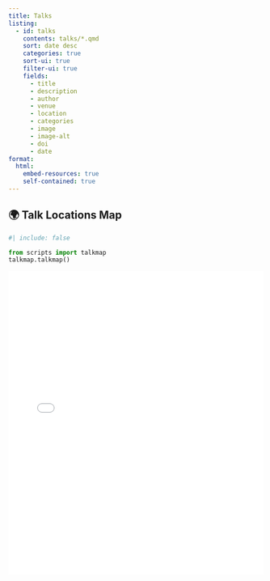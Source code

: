 ```yaml
---
title: Talks
listing:
  - id: talks
    contents: talks/*.qmd
    sort: date desc
    categories: true
    sort-ui: true
    filter-ui: true
    fields:
      - title
      - description
      - author
      - venue
      - location
      - categories
      - image
      - image-alt
      - doi
      - date
format:
  html:
    embed-resources: true
    self-contained: true
---
```


:::{#talks}
:::

## 🌍 Talk Locations Map

```python
#| include: false

from scripts import talkmap
talkmap.talkmap()
```

<iframe src="talk_map.html" width="100%" height="600" style="border:none;"></iframe>
